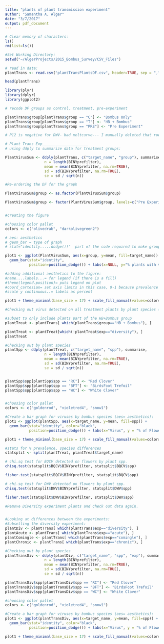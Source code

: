 ```yaml
---
title: "plants of plant transmission experiment"
author: "Samantha A. Alger"
date: "3/7/2017"
output: pdf_document
---
```

```r
# Clear memory of characters:
ls()
rm(list=ls())

#Set Working Directory: 
setwd("~/AlgerProjects/2015_Bombus_Survey/CSV_Files")

# read in data:
plantTrans <- read.csv("plantTransPlantsDF.csv", header=TRUE, sep = ",", stringsAsFactors=FALSE) 

head(plantTrans)

library(plyr)
library(dplyr)
library(ggplot2)

# recode DF groups as control, treatment, pre-experiment

plantTrans$group[plantTrans$group == "C"] <- "Bombus Only"
plantTrans$group[plantTrans$group == "T"] <- "HB + Bombus"
plantTrans$group[plantTrans$group == "PRE"] <- "Pre Experiment"

# P12 is negative for DWV- bad meltcurve--- I manually deleted that row from the dataframe***

# Plant Trans Exp_____________________
# using ddply to summarize data for treatment groups: 

PlantVirusSum <- ddply(plantTrans, c("target_name", "group"), summarise, 
                  n = length(BINYprefilter),
                  mean = mean(BINYprefilter, na.rm=TRUE),
                  sd = sd(BINYprefilter, na.rm=TRUE),
                  se = sd / sqrt(n))

#Re-ordering the DF for the graph

PlantVirusSum$group <- as.factor(PlantVirusSum$group)

PlantVirusSum$group <- factor(PlantVirusSum$group, levels=c("Pre Experiment", "Bombus Only", "HB + Bombus"))


#creating the figure

#choosing color pallet
colors <- c("olivedrab", "darkolivegreen2")

# aes: aesthetics
# geom_bar = type of graph
# stat="identity.....dodge())"  part of the code required to make grouped columns

plot1 <- ggplot(PlantVirusSum, aes(x=group, y=mean, fill=target_name)) +
  geom_bar(stat="identity",
           position=position_dodge()) + labs(x=NULL, y="% plants with virus detected")

#adding additional aesthetics to the figure:
#name....labels...= for legend (if there is a fill)
#theme(legend.position)= puts legend on plot
#coord_cartesian= set axis limits in this case, 0-1 because prevalence
#scale y continuous..= labels as percent

plot1 + theme_minimal(base_size = 17) + scale_fill_manual(values=colors, name="Virus", labels=c("BQCV", "DWV")) + theme(legend.position=c(.8, .85)) + coord_cartesian(ylim = c(0, 0.3)) + scale_y_continuous(labels = scales::percent)


```

```r
#Checking out virus detected on all treatment plants by plant species (for all experiments)

#subset to only include plants part of the HB+Bombus group
plantTreat <- plantTrans[ which(plantTrans$group=="HB + Bombus"), ]

plantTreat <- plantTreat[which(!plantTreat$exp=="diversity"), ]
plantTreat

#Checking out by plant species
plantSpp <- ddply(plantTreat, c("target_name", "spp"), summarise, 
                  n = length(BINYprefilter),
                  mean = mean(BINYprefilter, na.rm=TRUE),
                  sd = sd(BINYprefilter, na.rm=TRUE),
                  se = sd / sqrt(n))


plantSpp$spp[plantSpp$spp == "RC"] <- "Red Clover"
plantSpp$spp[plantSpp$spp == "BFT"] <- "BirdsFoot Trefoil"
plantSpp$spp[plantSpp$spp == "WC"] <- "White Clover"


#choosing color pallet
colors <- c("goldenrod", "violetred4", "snow1")

#Create a bar graph for viruses by bombus species (aes= aesthetics):
plot1 <- ggplot(plantSpp, aes(x=target_name, y=mean, fill=spp)) + 
  geom_bar(stat="identity", color="black",
           position=position_dodge()) + labs(x="Virus", y = "% of Flowers with Virus Detected")

plot1 + theme_minimal(base_size = 17) + scale_fill_manual(values=colors, name="Plant Species:", labels=c("Birdsfoot Trefoil", "Red Clover", "White Clover")) + theme(legend.position=c(.8, .85)) + coord_cartesian(ylim = c(0, 1)) + scale_y_continuous(labels = scales::percent)

#stats for % prevalence, species differences
statsplit <- split(plantTreat, plantTreat$target_name)

# chi.sq test for BQCV detected on flowers by plant spp.
chisq.test(statsplit$BQCV$BINYprefilter, statsplit$BQCV$spp)

fisher.test(statsplit$BQCV$BINYprefilter, statsplit$BQCV$spp)

# chi.sq test for DWV detected on flowers by plant spp.
chisq.test(statsplit$DWV$BINYprefilter, statsplit$DWV$spp)

fisher.test(statsplit$DWV$BINYprefilter, statsplit$DWV$spp)


```

```r
#Remove Diversity experiment plants and check out data again.



```



```r
#Looking at differences between the experiments:
#Subsetting the diversity experiment:
plantDiv <- plantTrans[ which(plantTrans$exp=="diversity"), ]
plantAcute <- plantTrans[ which(plantTrans$exp=="acute"), ]
plantComingle <- plantTrans[ which(plantTrans$exp=="comingle"), ]
plantChronic <- plantTrans[ which(plantTrans$exp=="chronic"), ]

#Checking out by plant species
plantTransDiv <- ddply(plantDiv, c("target_name", "spp", "exp"), summarise, 
                  n = length(BINYprefilter),
                  mean = mean(BINYprefilter, na.rm=TRUE),
                  sd = sd(BINYprefilter, na.rm=TRUE),
                  se = sd / sqrt(n))

plantTransDiv$spp[plantTransDiv$spp == "RC"] <- "Red Clover"
plantTransDiv$spp[plantTransDiv$spp == "BFT"] <- "BirdsFoot Trefoil"
plantTransDiv$spp[plantTransDiv$spp == "WC"] <- "White Clover"

#choosing color pallet
colors <- c("goldenrod", "violetred4", "snow1")

#Create a bar graph for viruses by bombus species (aes= aesthetics):
plot1 <- ggplot(plantTransDiv, aes(x=target_name, y=mean, fill=spp)) + 
  geom_bar(stat="identity", color="black",
           position=position_dodge()) + labs(x="Virus", y = "% of Flowers with Virus Detected")

plot1 + theme_minimal(base_size = 17) + scale_fill_manual(values=colors, name="Plant Species:", labels=c("Birdsfoot Trefoil", "Red Clover", "White Clover")) + theme(legend.position=c(.8, .85)) + coord_cartesian(ylim = c(0, 1)) + scale_y_continuous(labels = scales::percent)

```
